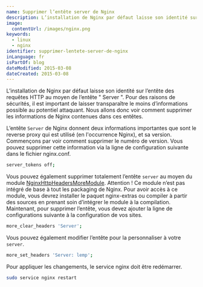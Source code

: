 ```yaml
---
name: Supprimer l’entête server de Nginx
description: L’installation de Nginx par défaut laisse son identité sur l’entête des requêtes HTTP au moyen de l’entête Server. Pour des raisons de sécurités, il est important de laisser transparaître le moins d’informations possible au potentiel attaquant. Nous allons donc voir comment supprimer les informations de Nginx contenues dans ces entêtes.
image:
  contentUrl: /images/nginx.png
keywords:
  - linux
  - nginx
identifier: supprimer-lentete-server-de-nginx
inLanguage: fr
isPartOf: blog
dateModified: 2015-03-08
dateCreated: 2015-03-08
---
```


L’installation de Nginx par défaut laisse son identité sur l’entête des requêtes HTTP au moyen de l’entête " Server ". Pour des raisons de sécurités, il est important de laisser transparaître le moins d’informations possible au potentiel attaquant. Nous allons donc voir comment supprimer les informations de Nginx contenues dans ces entêtes.

L’entête `Server` de Nginx donnent deux informations importantes que sont le reverse proxy qui est utilisé (en l'occurrence Nginx), et sa version. Commençons par voir comment supprimer le numéro de version. Vous pouvez supprimer cette information via la ligne de configuration suivante dans le fichier nginx.conf.

```bash
server_tokens off;
```

Vous pouvez également supprimer totalement l’entête `server` au moyen du module [NginxHttpHeadersMoreModule](https://wiki.nginx.org/NginxHttpHeadersMoreModule). Attention ! Ce module n’est pas intégré de base à tout les packaging de Nginx. Pour avoir accès à ce module, vous devrez installer le paquet nginx-extras ou compiler à partir des sources en prenant soin d’intégrer le module à la compilation. Maintenant, pour supprimer l’entête, vous devez ajouter la ligne de configurations suivante à la configuration de vos sites.

```bash
more_clear_headers 'Server';
```

Vous pouvez également modifier l’entête pour la personnaliser à votre `server`.

```bash
more_set_headers 'Server: lemp';
```

Pour appliquer les changements, le service nginx doit être redémarrer.

```bash
sudo service nginx restart
```
